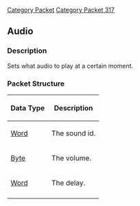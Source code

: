 [[Category Packet]]
[[Category Packet 317]]
{{packet|name=Audio|description=Sets the audio to play.|opcode=174|type=Fixed|length=N/A|revision=317}}
== Audio ==

=== Description ===

Sets what audio to play at a certain moment.

=== Packet Structure ===
{|border=2
! Data Type
! Description
|-
| [[Data Types#Word|Word]]
| The sound id.
|-
| [[Data Types#Byte|Byte]]
| The volume.
|-
| [[Data Types#Word|Word]]
| The delay.
|-
|}